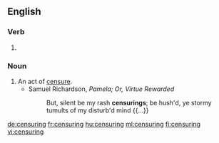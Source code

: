 ==English==

===Verb===
{{head|en|present participle}}

# {{present participle of|censure|lang=en}}

===Noun===
{{en-noun}}

# An act of [[censure]].
#* Samuel Richardson, ''Pamela; Or, Virtue Rewarded''
#*: But, silent be my rash '''censurings'''; be hush'd, ye stormy tumults of my disturb'd mind {{...}}

[[de:censuring]]
[[fr:censuring]]
[[hu:censuring]]
[[ml:censuring]]
[[fi:censuring]]
[[vi:censuring]]